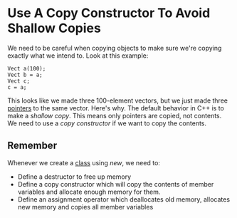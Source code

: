 # Use A Copy Constructor To Avoid Shallow Copies

We need to be careful when copying objects to 
make sure we're copying exactly what we intend to.
Look at this example:

```
Vect a(100);
Vect b = a;
Vect c;
c = a;
```

This looks like we made three 100-element vectors,
but we just made three [pointers](/what-are-pointers)
to the same vector. Here's why. The default behavior in 
C++ is to make a _shallow copy_. This means only 
pointers are copied, not contents. We need to use a 
_copy constructor_ if we want to copy the contents.

## Remember
Whenever we create a [class](/what-is-a-class) using 
_new_, we need to:
- Define a destructor to free up memory
- Define a copy constructor which will copy
the contents of member variables and allocate 
enough memory for them.
- Define an assignment operator which deallocates
old memory, allocates new memory and copies all
member variables